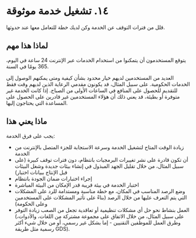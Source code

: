 # ١٤. تشغيل خدمة موثوقة

قلل من فترات التوقف عن الخدمة وكن لديك خطة للتعامل معها عند حدوثها.

## لماذا هذا مهم

يتوقع المستخدمون أن يتمكنوا من استخدام الخدمات عبر الإنترنت 24 ساعة في اليوم، 365 يومًا في السنة.

العديد من المستخدمين لديهم خيار محدود بشأن كيفية ومتى يمكنهم الوصول إلى الخدمات الحكومية. على سبيل المثال، قد يكونون مقدمي الرعاية الذين لديهم وقت فقط للتقديم للحصول على المنافع في الساعات الأولى من الصباح. إذا كانت الخدمة غير متوفرة أو بطيئة، قد يعني ذلك أن هؤلاء المستخدمين غير قادرين على الحصول على المساعدة التي يحتاجون إليها.

## ماذا يعني هذا

يجب على فرق الخدمة:

- زيادة الوقت المتاح لتشغيل الخدمة وسرعة الاستجابة للجزء المتصل بالإنترنت من الخدمة
- أن تكون قادرة على نشر تغييرات البرمجيات بانتظام، دون فترات توقف كبيرة (على سبيل المثال، من خلال تقليل الجهد المبذول في إنشاء بيئات جديدة وشغل البيئات قبل الإنتاج ببيانات اختبار)
- إجراء اختبارات ضمان الجودة بانتظام
- اختبار الخدمة في بيئة قريبة قدر الإمكان من البيئة المباشرة
- وضع الرصد المناسب في المكان، مع خطة مناسبة ومستدامة للرد على المشكلات التي يتم التعرف عليها من خلال الرصد (بناءً على تأثير المشكلات على المستخدمين وعلى الحكومة)
- العمل بنشاط نحو حل أي مشكلات تنظيمية أو تعاقدية تجعل من الصعب زيادة التوفر (على سبيل المثال، من خلال الاتفاق على مجموعة مشتركة من اللغات، والأدوات، وطرق العمل للموظفين التقنيين - إما بشكل غير رسمي، أو من خلال شيء أكثر رسمية مثل طريقة GDS).